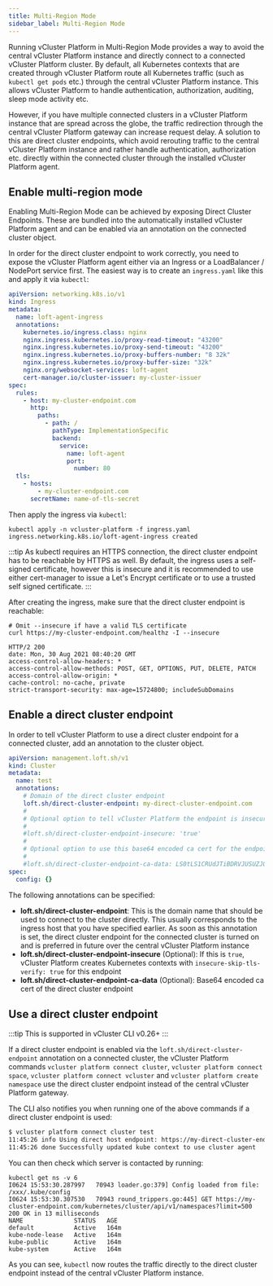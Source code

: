 ```yaml
---
title: Multi-Region Mode
sidebar_label: Multi-Region Mode
---
```


Running vCluster Platform in Multi-Region Mode provides a way to avoid the central vCluster Platform instance and directly connect to a connected vCluster Platform cluster. By default, all Kubernetes contexts that are created through vCluster Platform route all Kubernetes traffic (such as `kubectl get pods` etc.) through the central vCluster Platform instance.
This allows vCluster Platform to handle authentication, authorization, auditing, sleep mode activity etc.

However, if you have multiple connected clusters in a vCluster Platform instance that are spread across the globe, the traffic redirection through the central vCluster Platform gateway can increase request delay. A solution to this are direct cluster endpoints, which avoid rerouting traffic to the central vCluster Platform instance and rather handle authentication, authorization etc. directly within the connected cluster through the installed vCluster Platform agent.

## Enable multi-region mode

Enabling Multi-Region Mode can be achieved by exposing Direct Cluster Endpoints. These are bundled into the automatically installed vCluster Platform agent and can be enabled via an annotation on the connected cluster object.

In order for the direct cluster endpoint to work correctly, you need to expose the vCluster Platform agent either via an Ingress or a LoadBalancer / NodePort service first. The easiest way is to create an `ingress.yaml` like this and apply it via `kubectl`:

```yaml
apiVersion: networking.k8s.io/v1
kind: Ingress
metadata:
  name: loft-agent-ingress
  annotations:
    kubernetes.io/ingress.class: nginx
    nginx.ingress.kubernetes.io/proxy-read-timeout: "43200"
    nginx.ingress.kubernetes.io/proxy-send-timeout: "43200"
    nginx.ingress.kubernetes.io/proxy-buffers-number: "8 32k"
    nginx.ingress.kubernetes.io/proxy-buffer-size: "32k"
    nginx.org/websocket-services: loft-agent
    cert-manager.io/cluster-issuer: my-cluster-issuer
spec:
  rules:
    - host: my-cluster-endpoint.com
      http:
        paths:
          - path: /
            pathType: ImplementationSpecific
            backend:
              service:
                name: loft-agent
                port:
                  number: 80
  tls:
    - hosts:
        - my-cluster-endpoint.com
      secretName: name-of-tls-secret
```

Then apply the ingress via `kubectl`:

```
kubectl apply -n vcluster-platform -f ingress.yaml
ingress.networking.k8s.io/loft-agent-ingress created
```

:::tip
As kubectl requires an HTTPS connection, the direct cluster endpoint has to be reachable by HTTPS as well. By default, the ingress uses a self-signed certificate, however this is insecure and it is recommended to use either cert-manager to issue a Let's Encrypt certificate or to use a trusted self signed certificate.
:::

After creating the ingress, make sure that the direct cluster endpoint is reachable:

```
# Omit --insecure if have a valid TLS certificate
curl https://my-cluster-endpoint.com/healthz -I --insecure

HTTP/2 200
date: Mon, 30 Aug 2021 08:40:20 GMT
access-control-allow-headers: *
access-control-allow-methods: POST, GET, OPTIONS, PUT, DELETE, PATCH
access-control-allow-origin: *
cache-control: no-cache, private
strict-transport-security: max-age=15724800; includeSubDomains

```

## Enable a direct cluster endpoint

In order to tell vCluster Platform to use a direct cluster endpoint for a connected cluster, add an annotation to the cluster object.

```yaml
apiVersion: management.loft.sh/v1
kind: Cluster
metadata:
  name: test
  annotations:
    # Domain of the direct cluster endpoint
    loft.sh/direct-cluster-endpoint: my-direct-cluster-endpoint.com
    #
    # Optional option to tell vCluster Platform the endpoint is insecure
    #
    #loft.sh/direct-cluster-endpoint-insecure: 'true'
    #
    # Optional option to use this base64 encoded ca cert for the endpoint
    #
    #loft.sh/direct-cluster-endpoint-ca-data: LS0tLS1CRUdJTiBDRVJUSUZJQ0FURS0tLS0tC...
spec:
  config: {}
```

The following annotations can be specified:

- **loft.sh/direct-cluster-endpoint**: This is the domain name that should be used to connect to the cluster directly. This usually corresponds to the ingress host that you have specified earlier. As soon as this annotation is set, the direct cluster endpoint for the connected cluster is turned on and is preferred in future over the central vCluster Platform instance
- **loft.sh/direct-cluster-endpoint-insecure** (Optional): If this is `true`, vCluster Platform creates Kubernetes contexts with `insecure-skip-tls-verify: true` for this endpoint
- **loft.sh/direct-cluster-endpoint-ca-data** (Optional): Base64 encoded ca cert of the direct cluster endpoint

## Use a direct cluster endpoint

:::tip
This is supported in vCluster CLI v0.26+
:::

If a direct cluster endpoint is enabled via the `loft.sh/direct-cluster-endpoint` annotation on a connected cluster, the vCluster Platform commands `vcluster platform connect cluster`, `vcluster platform connect space`, `vcluster platform connect vcluster` and `vcluster platform create namespace` use the direct cluster endpoint instead of the central vCluster Platform gateway.

The CLI also notifies you when running one of the above commands if a direct cluster endpoint is used:

```bash title="Connect to cluster"
$ vcluster platform connect cluster test
11:45:26 info Using direct host endpoint: https://my-direct-cluster-endpoint.com
11:45:26 done Successfully updated kube context to use cluster agent
```

You can then check which server is contacted by running:

```
kubectl get ns -v 6
I0624 15:53:30.287997   70943 loader.go:379] Config loaded from file:  /xxx/.kube/config
I0624 15:53:30.307530   70943 round_trippers.go:445] GET https://my-cluster-endpoint.com/kubernetes/cluster/api/v1/namespaces?limit=500 200 OK in 13 milliseconds
NAME              STATUS   AGE
default           Active   164m
kube-node-lease   Active   164m
kube-public       Active   164m
kube-system       Active   164m
```

As you can see, `kubectl` now routes the traffic directly to the direct cluster endpoint instead of the central vCluster Platform instance.

